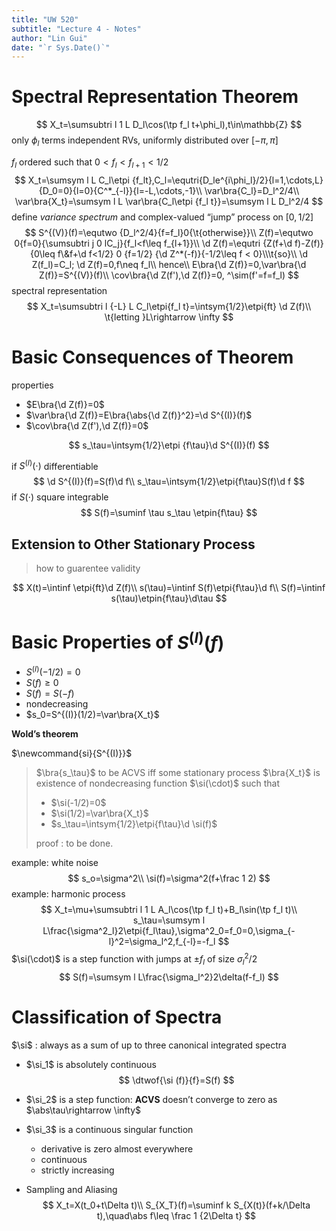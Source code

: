 ```yaml
---
title: "UW 520"
subtitle: "Lecture 4 - Notes"
author: "Lin Gui"
date: "`r Sys.Date()`"
---
```


# Spectral Representation Theorem

$$
X_t=\sumsubtri l 1 L D_l\cos(\tp f_l t+\phi_l),t\in\mathbb{Z}
$$
only $\phi_l$ terms independent RVs, uniformly distributed over $[-\pi,\pi]$

$f_l$ ordered such that $0<f_l<f_{l+1}<1/2$
$$
X_t=\sumsym l L C_l\etpi {f_lt},C_l=\equtri{D_le^{i\phi_l}/2}{l=1,\cdots,L}{D_0=0}{l=0}{C^*_{-l}}{l=-L,\cdots,-1}\\
\var\bra{C_l}=D_l^2/4\\
\var\bra{X_t}=\sumsym l L \var\bra{C_l\etpi {f_l t}}=\sumsym l L D_l^2/4
$$
define _variance spectrum_ and complex-valued "jump" process on $[0,1/2]$
$$
S^{(V)}(f)=\equtwo {D_l^2/4}{f=f_l}0{\t{otherwise}}\\
Z(f)=\equtwo 0{f=0}{\sumsubtri j 0 lC_j}{f_l<f\leq f_{l+1}}\\
\d Z(f)=\equtri {Z(f+\d f)-Z(f)}{0\leq f\&f+\d f<1/2} 0 {f=1/2} {\d Z^*(-f)}{-1/2\leq f < 0}\\\t{so}\\
\d Z(f_l)=C_l; \d Z(f)=0,f\neq f_l\\
hence\\
E\bra{\d Z(f)}=0,\var\bra{\d Z(f)}=S^{(V)}(f)\\
\cov\bra{\d Z(f'),\d Z(f)}=0, ^\sim(f'=f=f_l)
$$
spectral representation
$$
X_t=\sumsubtri l {-L} L C_l\etpi{f_l t}=\intsym{1/2}\etpi{ft} \d Z(f)\\
\t{letting }L\rightarrow \infty
$$

# Basic Consequences of Theorem

properties

* $E\bra{\d Z(f)}=0$
* $\var\bra{\d Z(f)}=E\bra{\abs{\d Z(f)}^2}=\d S^{(I)}(f)$
* $\cov\bra{\d Z(f'),\d Z(f)}=0$

$$
s_\tau=\intsym{1/2}\etpi {f\tau}\d S^{(I)}(f)
$$

if $S^{(I)}(\cdot)$ differentiable
$$
\d S^{(I)}(f)=S(f)\d f\\
s_\tau=\intsym{1/2}\etpi{f\tau}S(f)\d f
$$
if $S(\cdot)$ square integrable
$$
S(f)=\suminf \tau s_\tau \etpin{f\tau}
$$

## Extension to Other Stationary Process

> how to guarentee validity

$$
X(t)=\intinf \etpi{ft}\d Z(f)\\
s(\tau)=\intinf S(f)\etpi{f\tau}\d f\\
S(f)=\intinf s(\tau)\etpin{f\tau}\d\tau
$$

# Basic Properties of $S^{(I)}(f)$

* $S^{(I)}(-1/2)=0$
* $S(f)\geq 0$
* $S(f)=S(-f)$
* nondecreasing
* $s_0=S^{(I)}(1/2)=\var\bra{X_t}$

**Wold's theorem**

$\newcommand{si}{S^{(I)}}$

>  $\bra{s_\tau}$ to be ACVS iff some stationary process $\bra{X_t}$ is existence of nondecreasing function $\si(\cdot)$ such that
>
>  * $\si(-1/2)=0$
>  * $\si(1/2)=\var\bra{X_t}$
>  * $s_\tau=\intsym{1/2}\etpi{f\tau}\d \si(f)$
>
>  proof : to be done.

example: white noise
$$
s_o=\sigma^2\\
\si(f)=\sigma^2(f+\frac 1 2)
$$
example: harmonic process
$$
X_t=\mu+\sumsubtri l 1 L A_l\cos(\tp f_l t)+B_l\sin(\tp f_l t)\\
s_\tau=\sumsym l L\frac{\sigma^2_l}2\etpi{f_l\tau},\sigma^2_0=f_0=0,\sigma_{-l}^2=\sigma_l^2,f_{-l}=-f_l
$$
$\si(\cdot)$ is a step function with jumps at $\pm f_l$ of size $\sigma_l^2/2$
$$
S(f)=\sumsym l L\frac{\sigma_l^2}2\delta(f-f_l)
$$

# Classification of Spectra

$\si$ : always as a sum of up to three  canonical integrated spectra

* $\si_1$ is absolutely continuous
  $$
  \dtwof{\si (f)}{f}=S(f)
  $$

* $\si_2$ is a step function: **ACVS** doesn't converge to zero as $\abs\tau\rightarrow \infty$

* $\si_3$ is a continuous singular function

  * derivative is zero almost everywhere
  * continuous
  * strictly increasing


 * Sampling and Aliasing
    $$
    X_t=X(t_0+t\Delta t)\\
    S_{X_T}(f)=\suminf k S_{X(t)}(f+k/\Delta t),\quad\abs f\leq \frac 1 {2\Delta t}	
    $$

